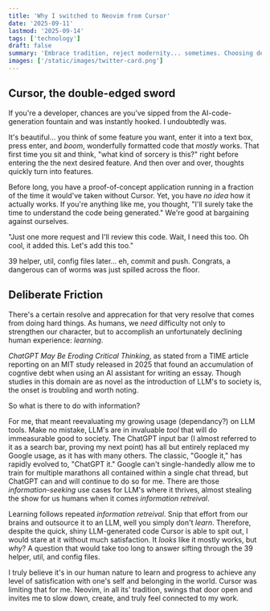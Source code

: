 ```yaml
---
title: 'Why I switched to Neovim from Cursor'
date: '2025-09-11'
lastmod: '2025-09-14'
tags: ['technology']
draft: false
summary: 'Embrace tradition, reject modernity... sometimes. Choosing deliberate friction.'
images: ['/static/images/twitter-card.png']
---
```


## Cursor, the double-edged sword

If you're a developer, chances are you've sipped from the AI-code-generation fountain and was instantly hooked. I undoubtedly was.

It's beautiful... you think of some feature you want, enter it into a text box, press enter, and _boom_, wonderfully formatted code that _mostly_ works. That first time you sit and think, "what kind of sorcery is this?" right before entering the the next desired feature. And then over and over, thoughts quickly turn into features.

Before long, you have a proof-of-concept application running in a fraction of the time it would've taken without Cursor. Yet, you have _no idea_ how it actually works. If you're anything like me, you thought, "I'll surely take the time to understand the code being generated." We're good at bargaining against ourselves.

"Just one more request and I'll review this code. Wait, I need this too. Oh cool, it added this. Let's add this too."

39 helper, util, config files later... eh, commit and push. Congrats, a dangerous can of worms was just spilled across the floor.

## Deliberate Friction

There's a certain resolve and apprecation for that very resolve that comes from doing hard things. As humans, we _need_ difficulty not only to strengthen our character, but to accomplish an unfortunately declining human experience: _learning_.

_ChatGPT May Be Eroding Critical Thinking_, as stated from a TIME article reporting on an MIT study released in 2025 that found an accumulation of cogntive debt when using an AI assistant for writing an essay. Though studies in this domain are as novel as the introduction of LLM's to society is, the onset is troubling and worth noting.

So what is there to do with information?

For me, that meant reevaluating my growing usage (dependancy?) on LLM tools. Make no mistake, LLM's are in invaluable _tool_ that will do immeasurable good to society. The ChatGPT input bar (I almost referred to it as a search bar, proving my next point) has all but entirely replaced my Google usage, as it has with many others. The classic, "Google it," has rapidly evolved to, "ChatGPT it." Google can't single-handedly allow me to train for multiple marathons all contained within a single chat thread, but ChatGPT can and will continue to do so for me. There are those _information-seeking_ use cases for LLM's where it thrives, almost stealing the show for us humans when it comes _information retreival_.

Learning follows repeated _information retreival_. Snip that effort from our brains and outsource it to an LLM, well you simply don't _learn_. Therefore, despite the quick, shiny LLM-generated code Cursor is able to spit out, I would stare at it without much satisfaction. It _looks_ like it mostly works, but _why_? A question that would take too long to answer sifting through the 39 helper, util, and config files.

I truly believe it's in our human nature to learn and progress to achieve any level of satisfication with one's self and belonging in the world. Cursor was limiting that for me. Neovim, in all its' tradition, swings that door open and invites me to slow down, create, and truly feel connected to my work.

<TOCInline toc={props.toc} exclude="Let's Get the Ball Rolling" />
